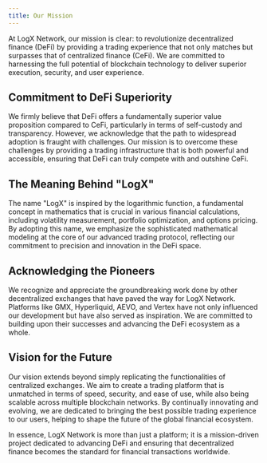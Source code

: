 ```yaml
---
title: Our Mission
---
```



At LogX Network, our mission is clear: to revolutionize decentralized finance (DeFi) by providing a trading experience that not only matches but surpasses that of centralized finance (CeFi). We are committed to harnessing the full potential of blockchain technology to deliver superior execution, security, and user experience.

## Commitment to DeFi Superiority

We firmly believe that DeFi offers a fundamentally superior value proposition compared to CeFi, particularly in terms of self-custody and transparency. However, we acknowledge that the path to widespread adoption is fraught with challenges. Our mission is to overcome these challenges by providing a trading infrastructure that is both powerful and accessible, ensuring that DeFi can truly compete with and outshine CeFi.

## The Meaning Behind "LogX"

The name "LogX" is inspired by the logarithmic function, a fundamental concept in mathematics that is crucial in various financial calculations, including volatility measurement, portfolio optimization, and options pricing. By adopting this name, we emphasize the sophisticated mathematical modeling at the core of our advanced trading protocol, reflecting our commitment to precision and innovation in the DeFi space.

## Acknowledging the Pioneers

We recognize and appreciate the groundbreaking work done by other decentralized exchanges that have paved the way for LogX Network. Platforms like GMX, Hyperliquid, AEVO, and Vertex have not only influenced our development but have also served as inspiration. We are committed to building upon their successes and advancing the DeFi ecosystem as a whole.

## Vision for the Future

Our vision extends beyond simply replicating the functionalities of centralized exchanges. We aim to create a trading platform that is unmatched in terms of speed, security, and ease of use, while also being scalable across multiple blockchain networks. By continually innovating and evolving, we are dedicated to bringing the best possible trading experience to our users, helping to shape the future of the global financial ecosystem.

In essence, LogX Network is more than just a platform; it is a mission-driven project dedicated to advancing DeFi and ensuring that decentralized finance becomes the standard for financial transactions worldwide.

